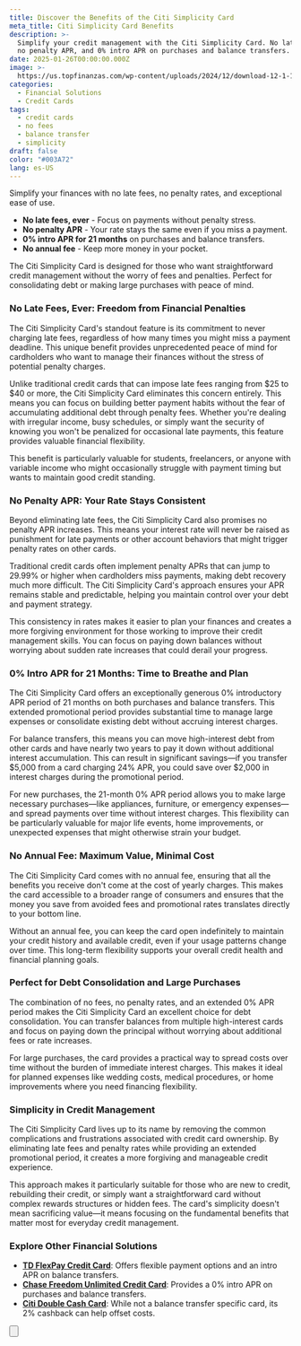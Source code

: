 ```yaml
---
title: Discover the Benefits of the Citi Simplicity Card
meta_title: Citi Simplicity Card Benefits
description: >-
  Simplify your credit management with the Citi Simplicity Card. No late fees,
  no penalty APR, and 0% intro APR on purchases and balance transfers.
date: 2025-01-26T00:00:00.000Z
image: >-
  https://us.topfinanzas.com/wp-content/uploads/2024/12/download-12-1-1024x536.webp
categories:
  - Financial Solutions
  - Credit Cards
tags:
  - credit cards
  - no fees
  - balance transfer
  - simplicity
draft: false
color: "#003A72"
lang: es-US
---
```


Simplify your finances with no late fees, no penalty rates, and exceptional ease of use.

- **No late fees, ever** - Focus on payments without penalty stress.
- **No penalty APR** - Your rate stays the same even if you miss a payment.
- **0% intro APR for 21 months** on purchases and balance transfers.
- **No annual fee** - Keep more money in your pocket.

The Citi Simplicity Card is designed for those who want straightforward credit management without the worry of fees and penalties. Perfect for consolidating debt or making large purchases with peace of mind.

### No Late Fees, Ever: Freedom from Financial Penalties

The Citi Simplicity Card's standout feature is its commitment to never charging late fees, regardless of how many times you might miss a payment deadline. This unique benefit provides unprecedented peace of mind for cardholders who want to manage their finances without the stress of potential penalty charges.

Unlike traditional credit cards that can impose late fees ranging from $25 to $40 or more, the Citi Simplicity Card eliminates this concern entirely. This means you can focus on building better payment habits without the fear of accumulating additional debt through penalty fees. Whether you're dealing with irregular income, busy schedules, or simply want the security of knowing you won't be penalized for occasional late payments, this feature provides valuable financial flexibility.

This benefit is particularly valuable for students, freelancers, or anyone with variable income who might occasionally struggle with payment timing but wants to maintain good credit standing.

### No Penalty APR: Your Rate Stays Consistent

Beyond eliminating late fees, the Citi Simplicity Card also promises no penalty APR increases. This means your interest rate will never be raised as punishment for late payments or other account behaviors that might trigger penalty rates on other cards.

Traditional credit cards often implement penalty APRs that can jump to 29.99% or higher when cardholders miss payments, making debt recovery much more difficult. The Citi Simplicity Card's approach ensures your APR remains stable and predictable, helping you maintain control over your debt and payment strategy.

This consistency in rates makes it easier to plan your finances and creates a more forgiving environment for those working to improve their credit management skills. You can focus on paying down balances without worrying about sudden rate increases that could derail your progress.

### 0% Intro APR for 21 Months: Time to Breathe and Plan

The Citi Simplicity Card offers an exceptionally generous 0% introductory APR period of 21 months on both purchases and balance transfers. This extended promotional period provides substantial time to manage large expenses or consolidate existing debt without accruing interest charges.

For balance transfers, this means you can move high-interest debt from other cards and have nearly two years to pay it down without additional interest accumulation. This can result in significant savings—if you transfer $5,000 from a card charging 24% APR, you could save over $2,000 in interest charges during the promotional period.

For new purchases, the 21-month 0% APR period allows you to make large necessary purchases—like appliances, furniture, or emergency expenses—and spread payments over time without interest charges. This flexibility can be particularly valuable for major life events, home improvements, or unexpected expenses that might otherwise strain your budget.

### No Annual Fee: Maximum Value, Minimal Cost

The Citi Simplicity Card comes with no annual fee, ensuring that all the benefits you receive don't come at the cost of yearly charges. This makes the card accessible to a broader range of consumers and ensures that the money you save from avoided fees and promotional rates translates directly to your bottom line.

Without an annual fee, you can keep the card open indefinitely to maintain your credit history and available credit, even if your usage patterns change over time. This long-term flexibility supports your overall credit health and financial planning goals.

### Perfect for Debt Consolidation and Large Purchases

The combination of no fees, no penalty rates, and an extended 0% APR period makes the Citi Simplicity Card an excellent choice for debt consolidation. You can transfer balances from multiple high-interest cards and focus on paying down the principal without worrying about additional fees or rate increases.

For large purchases, the card provides a practical way to spread costs over time without the burden of immediate interest charges. This makes it ideal for planned expenses like wedding costs, medical procedures, or home improvements where you need financing flexibility.

### Simplicity in Credit Management

The Citi Simplicity Card lives up to its name by removing the common complications and frustrations associated with credit card ownership. By eliminating late fees and penalty rates while providing an extended promotional period, it creates a more forgiving and manageable credit experience.

This approach makes it particularly suitable for those who are new to credit, rebuilding their credit, or simply want a straightforward card without complex rewards structures or hidden fees. The card's simplicity doesn't mean sacrificing value—it means focusing on the fundamental benefits that matter most for everyday credit management.

<AdZone id="us_site_4" />

### Explore Other Financial Solutions

- [**TD FlexPay Credit Card**](/soluciones-financieras/td-flexpay-credit-card-benefits-unlock-financial-flexibility): Offers flexible payment options and an intro APR on balance transfers.
- [**Chase Freedom Unlimited Credit Card**](/soluciones-financieras/chase-freedom-unlimited-credit-card-benefits-unlimited-cashback-more): Provides a 0% intro APR on purchases and balance transfers.
- [**Citi Double Cash Card**](/soluciones-financieras/citi-double-cash-credit-card-benefits-earn-2-cashback-on-every-purchase): While not a balance transfer specific card, its 2% cashback can help offset costs.

<Button
  label="See Requirements"
  link="/soluciones-financieras/citi-simplicity-card-requirements"
/>
